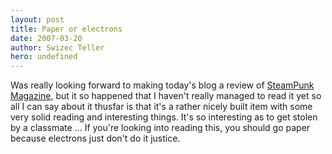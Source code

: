 ```yaml
---
layout: post
title: Paper or electrons
date: 2007-03-20
author: Swizec Teller
hero: undefined
---
```


Was really looking forward to making today's blog a review of [SteamPunk Magazine](http://www.steampunkmagazine.com/), but it so happened that I haven't really managed to read it yet so all I can say about it thusfar is that it's a rather nicely built item with some very solid reading and interesting things. It's so interesting as to get stolen by a classmate ... If you're looking into reading this, you should go paper because electrons just don't do it justice.
